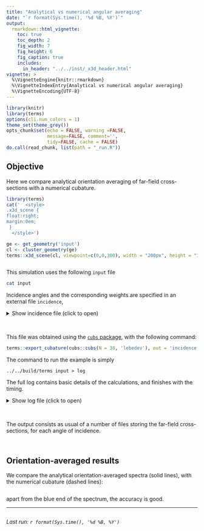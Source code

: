 ```yaml
---
title: "Analytical vs numerical angular averaging"
date: "`r format(Sys.time(), '%d %B, %Y')`"
output:
  rmarkdown::html_vignette:
    toc: true
    toc_depth: 2
    fig_width: 7
    fig_height: 6
    fig_caption: true
    includes:
      in_header: "../../inst/_x3d_header.html"
vignette: >
  %\VignetteEngine{knitr::rmarkdown}
  %\VignetteIndexEntry{Analytical vs numerical angular averaging}
  %\VignetteEncoding{UTF-8}
---
```


```r
library(knitr)
library(terms)
options(cli.num_colors = 1)
theme_set(theme_grey())
opts_chunk$set(echo = FALSE, warning =FALSE,
               message=FALSE, comment='', 
               tidy=FALSE, cache = FALSE)
do.call(read_chunk, list(path = "_run.R"))
```

## Objective

Here we compare analytical orientation averaging of far-field cross-sections with a numerical cubature.

```r
library(terms)
cat('  <style>
.x3d_scene {
float:right;
margin:0em;
 }
  </style>')

ge <- get_geometry('input')
cl <- cluster_geometry(ge)
terms::x3d_scene(cl, viewpoint=c(0,0,300), width = "200px", height = "150px") 
```

```r
```

This simulation uses the following `input` file
```bash
cat input
```

Incidence angles and the corresponding weights are specified in an external file `incidence`,

<details closed>
<summary> Show incidence file (click to open) </summary>
```bash
cat incidence
```
</details> <br />

This file was obtained using the [`cubs` package](http://nano-optics.ac.nz/cubs/), with the following command:

```r
terms::export_cubature(cubs::cubs(N = 38, 'lebedev'), out = 'incidence')
```

The command to run the example is simply

```
../../build/terms input > log
```

The full log contains basic details of the calculations, and finishes with the timing.

<details closed>
<summary> Show log file (click to open) </summary>
```bash
head -n22 log
echo "..."
tail -n1 log
```
</details> <br />

The output consists as usual of a number of files storing the far-field cross-sections, for each angle of incidence.

```r
```

```r
```

## Orientation-averaged results

We compare the analytical orientation-averaged spectra (solid lines), with the numerical cubature (dashed lines):
```r
```

apart from the blue end of the spectrum, the accuracy is good.


-----

```r
```
_Last run: `r format(Sys.time(), '%d %B, %Y')`_
